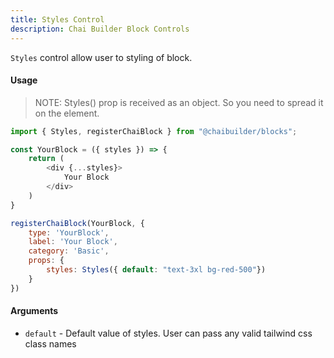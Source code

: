 ```yaml
---
title: Styles Control
description: Chai Builder Block Controls
---
```


`Styles` control allow user to styling of block.

#### Usage

> NOTE: Styles() prop is received as an object. So you need to spread it on the element.

```js
import { Styles, registerChaiBlock } from "@chaibuilder/blocks";

const YourBlock = ({ styles }) => {
    return (
        <div {...styles}>
            Your Block
        </div>
    )
}

registerChaiBlock(YourBlock, {
    type: 'YourBlock',
    label: 'Your Block',
    category: 'Basic',
    props: {
        styles: Styles({ default: "text-3xl bg-red-500"})
    }
})

```


#### Arguments

- `default` - Default value of styles. User can pass any valid tailwind css class names
